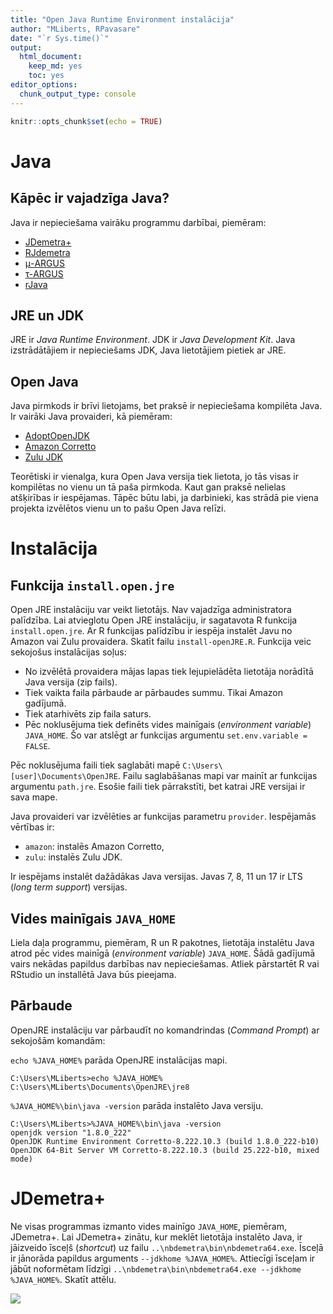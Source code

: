 ```yaml
---
title: "Open Java Runtime Environment instalācija"
author: "MLiberts, RPavasare"
date: "`r Sys.time()`"
output:
  html_document: 
    keep_md: yes
    toc: yes
editor_options: 
  chunk_output_type: console
---
```


```r
knitr::opts_chunk$set(echo = TRUE)
```

# Java

## Kāpēc ir vajadzīga Java?

Java ir nepieciešama vairāku programmu darbībai, piemēram:

- [JDemetra+](https://github.com/jdemetra/jdemetra-app/releases)
- [RJdemetra](https://jdemetra.github.io/rjdemetra/)
- [μ-ARGUS](http://research.cbs.nl/casc/mu.htm)
- [τ-ARGUS](http://research.cbs.nl/casc/tau.htm)
- [rJava](http://rforge.net/rJava/)


## JRE un JDK

JRE ir *Java Runtime Environment*. JDK ir *Java Development Kit*. Java izstrādātājiem ir nepieciešams JDK, Java lietotājiem pietiek ar JRE.


## Open Java

Java pirmkods ir brīvi lietojams, bet praksē ir nepieciešama kompilēta Java. Ir vairāki Java provaideri, kā piemēram:

- [AdoptOpenJDK](https://adoptopenjdk.net/)
- [Amazon Corretto](https://aws.amazon.com/corretto/)
- [Zulu JDK](https://www.azul.com/downloads/zulu/)

Teorētiski ir vienalga, kura Open Java versija tiek lietota, jo tās visas ir kompilētas no vienu un tā paša pirmkoda. Kaut gan praksē nelielas atšķirības ir iespējamas. Tāpēc būtu labi, ja darbinieki, kas strādā pie viena projekta izvēlētos vienu un to pašu Open Java relīzi.


# Instalācija

## Funkcija `install.open.jre`

Open JRE instalāciju var veikt lietotājs. Nav vajadzīga administratora palīdzība. Lai atvieglotu Open JRE instalāciju, ir sagatavota R funkcija `install.open.jre`. Ar R funkcijas palīdzību ir iespēja instalēt Javu no Amazon vai Zulu provaidera. Skatīt failu `install-openJRE.R`. Funkcija veic sekojošus instalācijas soļus:

- No izvēlētā provaidera mājas lapas tiek lejupielādēta lietotāja norādītā Java versija (zip fails).
- Tiek vaikta faila pārbaude ar pārbaudes summu. Tikai Amazon gadījumā.
- Tiek atarhivēts zip faila saturs.
- Pēc noklusējuma tiek definēts vides mainīgais (*environment variable*) `JAVA_HOME`. Šo var atslēgt ar funkcijas argumentu `set.env.variable = FALSE`.

Pēc noklusējuma faili tiek saglabāti mapē `C:\Users\[user]\Documents\OpenJRE`. Failu saglabāšanas mapi var mainīt ar funkcijas argumentu `path.jre`. Esošie faili tiek pārrakstīti, bet katrai JRE versijai ir sava mape.

Java provaideri var izvēlēties ar funkcijas parametru `provider`. Iespējamās vērtības ir:

- `amazon`: instalēs Amazon Corretto,
- `zulu`: instalēs Zulu JDK.

Ir iespējams instalēt dažādākas Java versijas. Javas 7, 8, 11 un 17 ir LTS (*long term support*) versijas.



## Vides mainīgais `JAVA_HOME`

Liela daļa programmu, piemēram, R un R pakotnes, lietotāja instalētu Java atrod pēc vides mainīgā (*environment variable*) `JAVA_HOME`. Šādā gadījumā vairs nekādas papildus darbības nav nepieciešamas. Atliek pārstartēt R vai RStudio un installētā Java būs pieejama.


## Pārbaude

OpenJRE instalāciju var pārbaudīt no komandrindas (*Command Prompt*) ar sekojošām komandām:

`echo %JAVA_HOME%` parāda OpenJRE instalācijas mapi.

```
C:\Users\MLiberts>echo %JAVA_HOME%
C:\Users\MLiberts\Documents\OpenJRE\jre8
```

`%JAVA_HOME%\bin\java -version` parāda instalēto Java versiju.

```
C:\Users\MLiberts>%JAVA_HOME%\bin\java -version
openjdk version "1.8.0_222"
OpenJDK Runtime Environment Corretto-8.222.10.3 (build 1.8.0_222-b10)
OpenJDK 64-Bit Server VM Corretto-8.222.10.3 (build 25.222-b10, mixed mode)
```


# JDemetra+

Ne visas programmas izmanto vides mainīgo `JAVA_HOME`, piemēram, JDemetra+. Lai JDemetra+ zinātu, kur meklēt lietotāja instalēto Java, ir jāizveido īsceļš (*shortcut*) uz failu `..\nbdemetra\bin\nbdemetra64.exe`. Īsceļā ir jānorāda papildus arguments `--jdkhome %JAVA_HOME%`. Attiecīgi īsceļam ir jābūt noformētam līdzīgi `..\nbdemetra\bin\nbdemetra64.exe --jdkhome %JAVA_HOME%`. Skatīt attēlu.

![](JDemetra-target.png)
